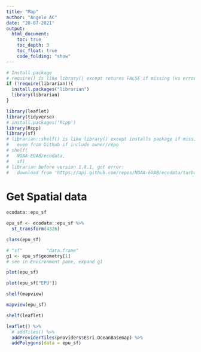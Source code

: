 ```yaml
---
title: "Map"
author: "Angelo AC"
date: "20-07-2021"
output: 
  html_document:
    toc: true
    toc_depth: 3
    toc_float: true
    code_folding: "show"
---
```


```r
# Install package
# require() is like library() except returns FALSE if missing (vs error)
if (!require(librarian)){
  install.packages("librarian")
  library(librarian)
}

library(leaflet)
library(tidyverse)
# install.packages('Rcpp')
library(Rcpp)
library(sf)
# librarian::shelf() is like library() except installs package if missing, 
#   even from Github if include owner/repo
# shelf(
#   NOAA-EDAB/ecodata,
#   sf)
# librarian before version 1.8.1, got error:
#   download from 'https://api.github.com/repos/NOAA-EDAB/ecodata/tarball/HEAD' failed
```

# Get Spatial data

```r
ecodata::epu_sf
```

```r


epu_sf <- ecodata::epu_sf %>% 
  st_transform(4326)
```

```r
class(epu_sf)
```

```r
# "sf"         "data.frame"
g1 <- epu_sf$geometry[1]
# see in Environment pane, expand g1
```

```r
plot(epu_sf)
```

```r
plot(epu_sf["EPU"])
```

```r
shelf(mapview)

mapview(epu_sf)
```


```r

shelf(leaflet)

leaflet() %>% 
  # addTiles() %>% 
  addProviderTiles(providers$Esri.OceanBasemap) %>% 
  addPolygons(data = epu_sf)
```

